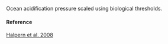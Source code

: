 Ocean acidification pressure scaled using biological thresholds.

#### Reference

[Halpern et al. 2008](http://www.oceanhealthindex.org/methodology/components)